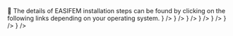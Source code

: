 
<span>
🚀 The details of EASIFEM installation steps can be found by clicking on the following links depending on your operating system.
</span>

<CardSection id="install-easifem-os" title="  " hasSubSections>
  <CardSection id="install-easifem-os" title="Select your operating system to Install EASIFEM">
    <Card title="Ubuntu" to="./install/ubuntu" icon={<UbuntuIcon />} />
    <Card title="Arch Linux" to="./install/archlinux" icon={<ArchLinuxIcon />} />
    <Card title="Debian" to="./install/debian" icon={<DebianIcon />} />
    <Card title="Fedora" to="./install/fedora" icon={<FedoraIcon />} />
    <Card title="Redhat" to="./install/redhat" icon={<RedhatIcon />} />
    <Card title="macOS" to="./install/macos" icon={<AppleIcon />} />
    <Card title="Windows" to="./install/windows" icon={<WindowsIcon />} />
  </CardSection>
</CardSection>
